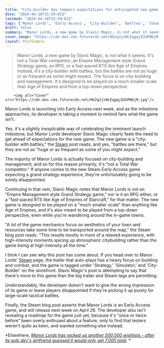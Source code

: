 ```yaml
---
title: "City-builder dev tempers expectations for anticipated new game by reminding fans it's not an RPG, RTS, map game, or a Total War competitor"
date: "2024-04-18T15:59:02Z"
lastmod: "2024-04-18T15:59:02Z"
tags: ['Manor Lords', 'Early Access', 'City-Builder', 'Battles', 'Steam', 'Total War', 'RPG', 'Age of Empires', 'Starcraft']
draft: false
summary: "Manor Lords, a new game by Slavic Magic, is not what it seems. It's not a Total War competitor, an Empire Management style Grand Strategy game, an RPG, or a fast-paced RTS like Age of Empires. Instead, it's a city-builder with battles, but the battles are not as huge or as frequent as some might expect. The focus is on city-building and management. It's designed to be played on a much smaller scale than Age of Empires and from a top-down perspective."
cover_image: "https://cdn.mos.cms.futurecdn.net/HG2qJjcWLEqgqjQ3UPWbjM.jpg" 
layout: PostSimple
---
```

> Manor Lords, a new game by Slavic Magic, is not what it seems. It's not a Total War competitor, an Empire Management style Grand Strategy game, an RPG, or a fast-paced RTS like Age of Empires. Instead, it's a city-builder with battles, but the battles are not as huge or as frequent as some might expect. The focus is on city-building and management. It's designed to be played on a much smaller scale than Age of Empires and from a top-down perspective.


        <img alt="Cover" src="https://cdn.mos.cms.futurecdn.net/HG2qJjcWLEqgqjQ3UPWbjM.jpg"/>
        
Manor Lords is launching into Early Access next week, and as the milestone approaches, its developer is taking a moment to remind fans what the game isn't.

Yes, it's a slightly inexplicable way of celebrating the imminent launch milestone, but Manor Lords developer Slavic Magic clearly feels the need to get ahead of expectations for the new game. The new game is a "city-builder with battles," the [Steam](https://store.steampowered.com/news/app/1363080/view/5850813762792298449) post reads, and yes, "battles are there," but they are not as "huge or as frequent as some of you might expect."

The majority of Manor Lords is actually focused on city-building and management, and so for this reason primarily, it's "not a Total War competitor." If anyone comes to the new Steam Early Access game expecting a grand strategy experience, they're unfortunately going to be sorely disappointed.

Continuing in that vein, Slavic Magic notes that Manor Lords is not an "Empire Management style Grand Strategy game," nor is it an RPG either, or a "fast-paced RTS like Age of Empires of Starcraft," for that matter. The new game is designed to be played on a "much smaller scale" than anything like Age of Empires, and it's also meant to be played from a top-down perspective, even while you're wandering around the in-game towns.

"A lot of the game mechanics focus on aesthetics of your town and resources take some time to be transported around the map," the Steam blog post reads. "This results mostly in more of a relaxed experience, with high-intensity moments spicing up atmospheric citybuilding rather than the game being at high intensity all the time."

I think I can see why this post has come about. If you head over to Manor Lords' [Steam](https://store.steampowered.com/app/1363080/Manor_Lords/) page, the trailer that auto-plays has a heavy focus on building and combat, and the game is tagged under 'Strategy,' 'Simulator,' and 'City-Builder' on the storefront. Slavic Magic's post is attempting to say that there's more to this game than the big trailer and Steam tags are permitting. 

Understandably, the developer doesn't want to give the wrong impression of its game or leave players disappointed if they're picking it up purely for large-scale tactical battles. 

Finally, the Steam blog post asserts that Manor Lords is an Early Access game, and will release next week on April 26. The developer also isn't revealing a roadmap for the game just yet, because it's "once or twice before" been overly enthused about a feature, only to find that testers weren't quite as keen, and wanted something else instead.

*Elsewhere, *[<em>Manor Lords has racked up another 500,000 wishlists - after its solo dev's girlfriend guessed it would only get 7,000 total</em>](https://www.gamesradar.com/steams-most-anticipated-city-builder-racks-up-another-500000-wishlists-after-solo-devs-girlfriend-guessed-it-would-only-get-7000-total/)*. *
        
